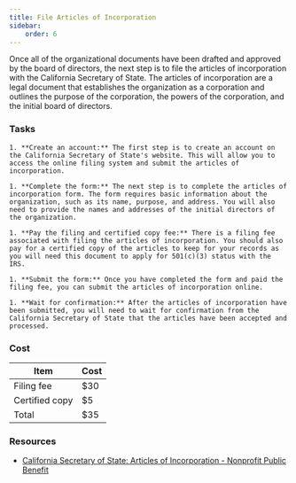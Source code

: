 ```yaml
---
title: File Articles of Incorporation
sidebar:
    order: 6
---
```


Once all of the organizational documents have been drafted and approved by the board of directors, the next step is to file the articles of incorporation with the California Secretary of State. The articles of incorporation are a legal document that establishes the organization as a corporation and outlines the purpose of the corporation, the powers of the corporation, and the initial board of directors.

### Tasks

<Steps>

    1. **Create an account:** The first step is to create an account on the California Secretary of State's website. This will allow you to access the online filing system and submit the articles of incorporation.

    1. **Complete the form:** The next step is to complete the articles of incorporation form. The form requires basic information about the organization, such as its name, purpose, and address. You will also need to provide the names and addresses of the initial directors of the organization.

    1. **Pay the filing and certified copy fee:** There is a filing fee associated with filing the articles of incorporation. You should also pay for a certified copy of the articles to keep for your records as you will need this document to apply for 501(c)(3) status with the IRS.

    1. **Submit the form:** Once you have completed the form and paid the filing fee, you can submit the articles of incorporation online.

    1. **Wait for confirmation:** After the articles of incorporation have been submitted, you will need to wait for confirmation from the California Secretary of State that the articles have been accepted and processed.

</Steps>

### Cost

| Item                   | Cost     |
|------------------------|----------|
| Filing fee             | $30      |
| Certified copy         | $5       |
| Total                  | $35      |

### Resources

- [California Secretary of State: Articles of Incorporation - Nonprofit Public Benefit](https://www.sos.ca.gov/business-programs/business-entities/forms/corporations-california-domestic)